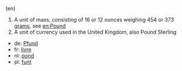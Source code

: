 (en)
# A unit of mass, consisting of 16 or 12 ounces weighing 454 or 373 [[gram]]s, see [[en:Pound]]
# A unit of currency used in the United Kingdom, also Pound Sterling

*de: [[Pfund]]
*fr: [[livre]]
*nl: [[pond]]
*pl: [[funt]]